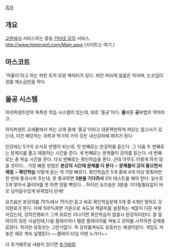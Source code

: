 [[목차]]
== 개요 ==
[[교원]]에서 서비스하는 중등 [[인터넷 강의]] 서비스. http://www.hipercent.com/Main.aspx [사이트는 여기.]

== 마스코트 ==
'하올이'라고 하는 퍼런 토끼 모양 캐릭터가 있다. 퍼런 머리에 얼굴은 하야며, 눈코입이 정말 깨소금만큼 작다.
== 올공 시스템 ==
하이퍼센트만의 독특한 학습 시스템이 있는데, 바로 '올공'이다. '''올'''바른 '''공'''부법의 약어라고..

하이퍼센트 교재몰에서 파는 교재 중에 '올공'이라고 대문짝만하게 써있는 참고서가 있는데, 이건 해당하는 과목과 학기의 거의 모든 내신강좌에 매치가 된다.

인강에는 5가지 순서로 반영이 되는데, 첫 번째로는 본강의를 듣는다. 그 다음 두 번째로는 문제지를 풀고 채점하는 시간을 준다. 세 번째로는 문제풀이 강의를 듣는다. 네 번째로는 총 복습 시간을 준다. 다섯 번째로는 확인학습을 푼다. 근데 아무도 이렇게 하지 않을 것이다... 가장 빠른 방법은 '''본강의 시간에 문제를 다 푼다''' > '''문제풀이 강의 들으면서 채점''' > '''확인학습''' 이렇게 듣는 게 가장 빠르다. 확인학습은 5개 중에 4개 이상 맞춰야만 한 번에 통과시켜 주는데, 못 통과하면 '''3분을 기다려서''' 2차 테스트를 해야 한다. 실수로 3개 맞아서 클리어를 못 하면 정말 빡친다...
하지만 요즈음은 3분을 기다릴필요없이 바로 넘어갈수있게 바뀌었다.만세!

요즈음은 본강의를 70%에서 75%만 듣고 바로 확인학습문제 5개 중 4개만 맞아도 강의완료가 뜬다.
이때 100%화면 기준으로 속도와 책갈피를 설정하는 색깔이 다른 부분이있는데, 강의진행바가 그색 위로만 지나가면 확인학습이 없을시 완강처리된다.
잘 알려지지 않은 사실인데,다음 플레이어나 멜론 플레이어를 켜놓고 강의를 시작하면 강제종료된다. 하지만 유튜브는 그런거없다.
즉 강의를켜놔도 유튜브는 재생이된다.
게임도 켜놓은 채로 계속 실행된다.~~플레이 타임 이벤 노가다~~


더 추가해주실 내용이 있다면 [[추가바람]]
